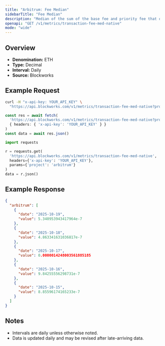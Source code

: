 ```yaml
---
title: "Arbitrum: Fee Median"
sidebarTitle: "Fee Median"
description: "Median of the sum of the base fee and priority fee that day"
openapi: "GET /v1/metrics/transaction-fee-med-native"
mode: "wide"
---
```


## Overview

- **Denomination:** ETH
- **Type:** Decimal
- **Interval:** Daily
- **Source:** Blockworks

## Example Request

<CodeGroup>

```bash cURL
curl -H "x-api-key: YOUR_API_KEY" \
  "https://api.blockworks.com/v1/metrics/transaction-fee-med-native?project=arbitrum"
```

```typescript TypeScript
const res = await fetch(
  'https://api.blockworks.com/v1/metrics/transaction-fee-med-native?project=arbitrum',
  { headers: { 'x-api-key': 'YOUR_API_KEY' } }
)
const data = await res.json()
```

```python Python
import requests

r = requests.get(
  'https://api.blockworks.com/v1/metrics/transaction-fee-med-native',
  headers={'x-api-key': 'YOUR_API_KEY'},
  params={'project': 'arbitrum'}
)
data = r.json()
```

</CodeGroup>

## Example Response

```json
{
  "arbitrum": [
    {
      "date": "2025-10-19",
      "value": 5.340953943417964e-7
    },
    {
      "date": "2025-10-18",
      "value": 4.863341631036817e-7
    },
    {
      "date": "2025-10-17",
      "value": 0.0000014248003561885185
    },
    {
      "date": "2025-10-16",
      "value": 9.84255556298731e-7
    },
    {
      "date": "2025-10-15",
      "value": 8.85596174165233e-7
    }
  ]
}
```

## Notes
- Intervals are daily unless otherwise noted.
- Data is updated daily and may be revised after late-arriving data.